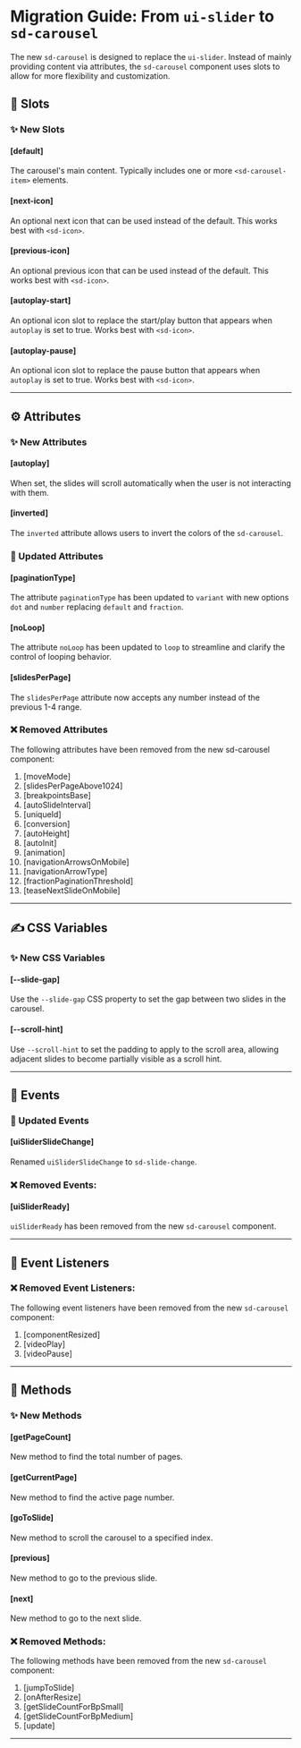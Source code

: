 # Migration Guide: From `ui-slider` to `sd-carousel`

The new `sd-carousel` is designed to replace the `ui-slider`. Instead of mainly providing content via attributes, the `sd-carousel` component uses slots to allow for more flexibility and customization.

## 💾 Slots

### ✨ New Slots

#### [default]

The carousel's main content. Typically includes one or more `<sd-carousel-item>` elements.

#### [next-icon]

An optional next icon that can be used instead of the default. This works best with `<sd-icon>`.

#### [previous-icon]

An optional previous icon that can be used instead of the default. This works best with `<sd-icon>`.

#### [autoplay-start]

An optional icon slot to replace the start/play button that appears when `autoplay` is set to true. Works best with `<sd-icon>`.

#### [autoplay-pause]

An optional icon slot to replace the pause button that appears when `autoplay` is set to true. Works best with `<sd-icon>`.

<hr />

## ⚙️ Attributes

### ✨ New Attributes

#### [autoplay]

When set, the slides will scroll automatically when the user is not interacting with them.

#### [inverted]

The `inverted` attribute allows users to invert the colors of the `sd-carousel`.

### 🔀 Updated Attributes

#### [paginationType]

The attribute `paginationType` has been updated to `variant` with new options `dot` and `number` replacing `default` and `fraction`.

#### [noLoop]

The attribute `noLoop` has been updated to `loop` to streamline and clarify the control of looping behavior.

#### [slidesPerPage]

The `slidesPerPage` attribute now accepts any number instead of the previous 1-4 range.

### ❌ Removed Attributes

The following attributes have been removed from the new sd-carousel component:

1. [moveMode]
2. [slidesPerPageAbove1024]
3. [breakpointsBase]
4. [autoSlideInterval]
5. [uniqueId]
6. [conversion]
7. [autoHeight]
8. [autoInit]
9. [animation]
10. [navigationArrowsOnMobile]
11. [navigationArrowType]
12. [fractionPaginationThreshold]
13. [teaseNextSlideOnMobile]

<hr />

## ✍️ CSS Variables

### ✨ New CSS Variables

#### [--slide-gap]

Use the `--slide-gap` CSS property to set the gap between two slides in the carousel.

#### [--scroll-hint]

Use `--scroll-hint` to set the padding to apply to the scroll area, allowing adjacent slides to become partially visible as a scroll hint.

<hr />

## 🥳 Events

### 🔄 Updated Events

#### [uiSliderSlideChange]

Renamed `uiSliderSlideChange` to `sd-slide-change`.

### ❌ Removed Events:

#### [uiSliderReady]

`uiSliderReady` has been removed from the new `sd-carousel` component.

<hr />

## 🦻 Event Listeners

### ❌ Removed Event Listeners:

The following event listeners have been removed from the new `sd-carousel` component:

1. [componentResized]
2. [videoPlay]
3. [videoPause]

<hr />

## 🧪 Methods

### ✨ New Methods

#### [getPageCount]

New method to find the total number of pages.

#### [getCurrentPage]

New method to find the active page number.

#### [goToSlide]

New method to scroll the carousel to a specified index.

#### [previous]

New method to go to the previous slide.

#### [next]

New method to go to the next slide.

### ❌ Removed Methods:

The following methods have been removed from the new `sd-carousel` component:

1. [jumpToSlide]
2. [onAfterResize]
3. [getSlideCountForBpSmall]
4. [getSlideCountForBpMedium]
5. [update]

<hr />
